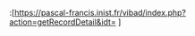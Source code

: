<includeonly><!--
{{hide in print--><!--

| -->{{link-fr|法国科学技术情报研究所|Institut de l'information scientifique et technique|INIST}}:[https://pascal-francis.inist.fr/vibad/index.php?action=getRecordDetail&idt={{{1|}}} {{{1|}}}]<!--

}}--><!--

{{only in print--><!--
 
|INIST:{{{1|{{{id}}}}}}--><!--
}}--><!--
--></includeonly><noinclude>
{{documentation}}
</noinclude>
